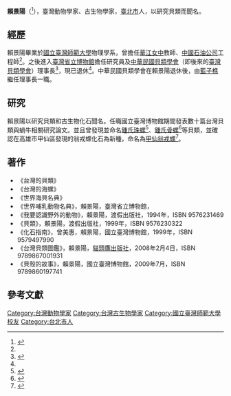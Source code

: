 {{expand|time=2014-10-04}}
'''賴景陽'''（{{bd|1941年||||}}<ref name="CWIN">{{Cite web |url=http://cwin.com/scpnews2008/view2.asp?id=2641 |title=臺灣：賴景陽忙貝殼巡迴展2/6/2008 |access-date=2014-10-04 |archive-url=https://web.archive.org/web/20141006132605/http://cwin.com/scpnews2008/view2.asp?id=2641 |archive-date=2014-10-06 |dead-url=yes }}</ref>），臺灣動物學家、古生物學家，[[臺北市|臺北市]]人，以研究貝類而聞名。

==經歷==
賴景陽畢業於[[國立臺灣師範大學|國立臺灣師範大學]]物理學系，曾擔任[[臺北市立華江高級中學|華江女中]]教師、[[台灣中油|中國石油公司]]工程師<ref name="Lai 2005" />。之後進入[[國立臺灣博物館|臺灣省立博物館]]擔任研究員及[[中華民國貝類學會|中華民國貝類學會]]（即後來的[[臺灣貝類學會|臺灣貝類學會]]）理事長<ref>{{cite book |title=拉漢/漢拉世界海貝名典|editors=[[巫文隆|巫文隆]]|location=基隆市|publisher=水產|edition=初版|year=1999|isbn=957-8596-52-9|language =zh-hant}}</ref>，現已退休<ref name="CWIN"/>。中華民國貝類學會在賴景陽退休後，由[[藍子樵|藍子樵]]繼任理事長一職。

==研究==
賴景陽以研究貝類和古生物化石聞名。任職國立臺灣博物館期間發表數十篇台灣貝類與蝸牛相關研究論文。並且曾發現並命名[[鍾氏珠螺|鍾氏珠螺]]<ref>{{Cite web |url=http://shell.sinica.edu.tw/chinese/documentquery_c.php?No=020090219002_07 |title=A new species of Turbo from Taiwan (Gastropoda: Turbinidae). （台灣產新種珠螺-鍾氏珠螺） |access-date=2014-10-04 |archive-date=2016-03-04 |archive-url=https://web.archive.org/web/20160304125749/http://shell.sinica.edu.tw/chinese/documentquery_c.php?No=020090219002_07 |dead-url=no }}</ref>、[[鍾氏骨螺|鍾氏骨螺]]<ref>{{Cite web |url=http://readopac2.ncl.edu.tw/nclserialFront/search/summny_list.jsp?sysId=0006543831&dtdId=000040 |title=A New Species of Muricidae from South China Sea |access-date=2014-10-04 |archive-date=2016-03-04 |archive-url=https://web.archive.org/web/20160304185100/http://readopac2.ncl.edu.tw/nclserialFront/search/summny_list.jsp?sysId=0006543831&dtdId=000040 |dead-url=no }}</ref>等貝類，並確認在高雄市甲仙區發現的翁戎螺化石為新種，命名為[[甲仙翁戎螺|甲仙翁戎螺]]<ref>{{Cite web |url=http://twgeoref.2002.moeacgs.gov.tw/article/article_view.jsp?article=00006768 |title=南台灣甲仙產新種翁戎螺化石=A New Miocene Pleurotomariid From Chiasien, Southern Taiwan |access-date=2014-10-04 |archive-date=2016-03-05 |archive-url=https://web.archive.org/web/20160305165053/http://twgeoref.2002.moeacgs.gov.tw/article/article_view.jsp?article=00006768 |dead-url=no }}</ref>。

==著作==
*《台灣的貝類》
*《台灣的海螺》
*《世界海貝名典》
*《世界哺乳動物名典》，賴景陽，臺灣省立博物館，
*《我要認識野外的動物》，賴景陽，渡假出版社，1994年，ISBN 9576231469
*《貝類》，賴景陽，渡假出版社，1999年，ISBN 9576230322
*《化石指南》，曾美惠，賴景陽，國立臺灣博物館，1999年，ISBN 9579497990
*《台灣貝類圖鑑》，賴景陽，[[貓頭鷹出版社|貓頭鷹出版社]]，2008年2月4日，ISBN 9789867001931
*《貝殼的故事》，賴景陽，國立臺灣博物館，2009年7月，ISBN 9789860197741

==參考文獻==
{{reflist |refs=
<ref name="Lai 2005">{{Lai 2005}}</ref>
}}

[[Category:台灣動物學家|Category:台灣動物學家]]
[[Category:台灣古生物學家|Category:台灣古生物學家]]
[[Category:國立臺灣師範大學校友|Category:國立臺灣師範大學校友]]
[[Category:台北市人|Category:台北市人]]